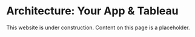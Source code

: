 # Architecture: Your App & Tableau


<Callout type="warning" emoji="⚠️">
  This website is under construction. Content on this page is a placeholder.
</Callout>
